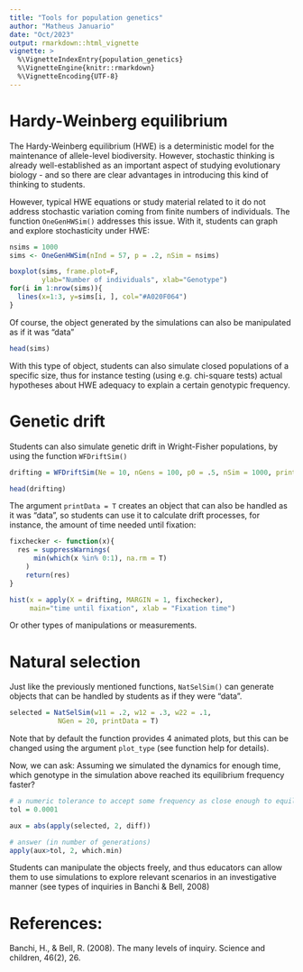 ```yaml
---
title: "Tools for population genetics"
author: "Matheus Januario"
date: "Oct/2023"
output: rmarkdown::html_vignette
vignette: >
  %\VignetteIndexEntry{population_genetics}
  %\VignetteEngine{knitr::rmarkdown}
  %\VignetteEncoding{UTF-8}
---
```


# Hardy-Weinberg equilibrium

The Hardy-Weinberg equilibrium (HWE) is a deterministic model for the maintenance of allele-level biodiversity. However, stochastic thinking is already well-established as an important aspect of studying evolutionary biology - and so there are clear advantages in introducing this kind of thinking to students.

However, typical HWE equations or study material related to it do not address stochastic variation coming from finite numbers of individuals. The function `OneGenHWSim()` addresses this issue. With it, students can graph and explore stochasticity under HWE:

```r
nsims = 1000
sims <- OneGenHWSim(nInd = 57, p = .2, nSim = nsims)

boxplot(sims, frame.plot=F,
        ylab="Number of individuals", xlab="Genotype")
for(i in 1:nrow(sims)){
  lines(x=1:3, y=sims[i, ], col="#A020F064")  
}
```

Of course, the object generated by the simulations can also be manipulated as if it was "data"

```r
head(sims)
```

With this type of object, students can also simulate closed populations of a specific size, thus for instance testing (using e.g. chi-square tests) actual hypotheses about HWE adequacy to explain a certain genotypic frequency.

# Genetic drift

Students can also simulate genetic drift in Wright-Fisher populations, by using the function `WFDriftSim()`

```r
drifting = WFDriftSim(Ne = 10, nGens = 100, p0 = .5, nSim = 1000, printData = T, plot_type = "none")

head(drifting)
```

The argument `printData = T` creates an object that can also be handled as it was "data", so students can use it to calculate drift processes, for instance, the amount of time needed until fixation:

```r
fixchecker <- function(x){
  res = suppressWarnings(
      min(which(x %in% 0:1), na.rm = T)
    )
    return(res)  
}

hist(x = apply(X = drifting, MARGIN = 1, fixchecker),
     main="time until fixation", xlab = "Fixation time")
```

Or other types of manipulations or measurements.

# Natural selection

Just like the previously mentioned functions, `NatSelSim()` can generate objects that can be handled by students as if they were "data". 

```r
selected = NatSelSim(w11 = .2, w12 = .3, w22 = .1,
            NGen = 20, printData = T)
```

Note that by default the function provides 4 animated plots, but this can be changed using the argument `plot_type` (see function help for details).

Now, we can ask: Assuming we simulated the dynamics for enough time, which genotype in the simulation above reached its equilibrium frequency faster?

```r
# a numeric tolerance to accept some frequency as close enough to equilibrium
tol = 0.0001 

aux = abs(apply(selected, 2, diff))

# answer (in number of generations)
apply(aux>tol, 2, which.min)
```

Students can manipulate the objects freely, and thus educators can allow them to use simulations to explore relevant scenarios in an investigative manner (see types of inquiries in Banchi & Bell, 2008)

# References:

Banchi, H., & Bell, R. (2008). The many levels of inquiry. Science and children, 46(2), 26.
